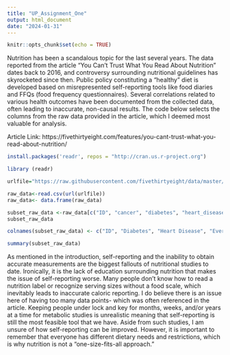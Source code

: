```yaml
---
title: "UP_Assignment_One"
output: html_document
date: "2024-01-31"
---
```


```r
knitr::opts_chunk$set(echo = TRUE)
```

Nutrition has been a scandalous topic for the last several years. The data reported from the article “You Can’t Trust What You Read About Nutrition” dates back to 2016, and controversy surrounding nutritional guidelines has skyrocketed since then. Public policy constituting a “healthy” diet is developed based on misrepresented self-reporting tools like food diaries and FFQs (food frequency questionnaires). Several correlations related to various health outcomes have been documented from the collected data, often leading to inaccurate, non-causal results. The code below selects the columns from the raw data provided in the article, which I deemed most valuable for analysis. 

Article Link: https://fivethirtyeight.com/features/you-cant-trust-what-you-read-about-nutrition/

```r
install.packages('readr', repos = "http://cran.us.r-project.org")

library (readr)
```

```r
urlfile="https://raw.githubusercontent.com/fivethirtyeight/data/master/nutrition-studies/raw_anonymized_data.csv"
```

```r
raw_data<-read.csv(url(urlfile))
raw_data<- data.frame(raw_data)
```

```r
subset_raw_data <-raw_data[c("ID", "cancer", "diabetes", "heart_disease", "ever_smoked", "currently_smoke", "DT_PROT", "DT_CARB", "DT_ALCO", "DT_SUG_T", "DT_FIBE", "DT_CHOL")]
subset_raw_data
```

```r
colnames(subset_raw_data) <- c("ID", "Diabetes", "Heart Disease", "Ever Smoked", "Currently Smoke", "Daily Protein Intake", "Daily Carbohydrate Intake", "Daily Alcohol Intake", "Daily Sugar Intake", "Daily Fiber Intake", "Daily Cholesterol Intake")
```

```r
summary(subset_raw_data)
```

 As mentioned in the introduction, self-reporting and the inability to obtain accurate measurements are the biggest fallouts of nutritional studies to date. Ironically, it is the lack of education surrounding nutrition that makes the issue of self-reporting worse. Many people don’t know how to read a nutrition label or recognize serving sizes without a food scale, which inevitably leads to inaccurate caloric reporting. I do believe there is an issue here of having too many data points- which was often referenced in the article. Keeping people under lock and key for months, weeks, and/or years at a time for metabolic studies is unrealistic meaning that self-reporting is still the most feasible tool that we have. Aside from such studies, I am unsure of how self-reporting can be improved. However, it is important to remember that everyone has different dietary needs and restrictions, which is why nutrition is not a “one-size-fits-all approach.”